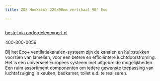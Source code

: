 ```yaml
---
title: ZOS Hoekstuk 220x90mm vertikaal 90° Eco

---
```



<Image src={imageProduct} width={imageProduct.width} alt="" />

[bestel via onderdelenexpert.nl](https://www.onderdelenexpert.nl/zos-hoekstuk-220x90mm-vertikaal-90-eco-6360)

400-300-0056

Bij het Eco+ ventilatiekanalen-systeem zijn de kanalen en hulpstukken voorzien van lamellen,
voor een betere en efficiëntere luchtdoorstroming. Het is een universeel Europees systeem met uitgebreide mogelijkheden.
Een ruim assortiment componenten om iedere gewenste toepassing van luchtafzuiging in keuken, badkamer, toilet e.d. te realiseren.
